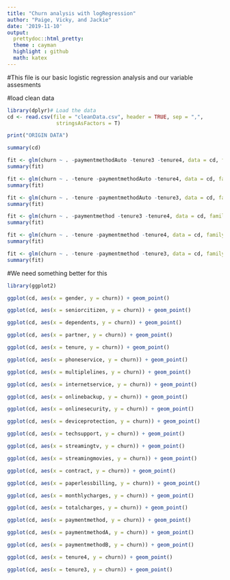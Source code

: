 ```yaml
---
title: "Churn analysis with logRegression"
author: "Paige, Vicky, and Jackie"
date: '2019-11-10'
output: 
  prettydoc::html_pretty:
  theme : cayman
  highlight : github
  math: katex
---
```


#This file is our basic logistic regression analysis and our variable assesments


#load clean data
```r
library(dplyr)# Load the data
cd <- read.csv(file = "cleanData.csv", header = TRUE, sep = ",", 
                stringsAsFactors = T)

print("ORIGIN DATA")

summary(cd)
```

```r
fit <- glm(churn ~ . -paymentmethodAuto -tenure3 -tenure4, data = cd, family = "binomial")
summary(fit)
```

```r
fit <- glm(churn ~ . -tenure -paymentmethodAuto -tenure4, data = cd, family = "binomial")
summary(fit)
```

```r
fit <- glm(churn ~ . -tenure -paymentmethodAuto -tenure3, data = cd, family = "binomial")
summary(fit)
```

```r
fit <- glm(churn ~ . -paymentmethod -tenure3 -tenure4, data = cd, family = "binomial")
summary(fit)
```

```r
fit <- glm(churn ~ . -tenure -paymentmethod -tenure4, data = cd, family = "binomial")
summary(fit)
```

```r
fit <- glm(churn ~ . -tenure -paymentmethod -tenure3, data = cd, family = "binomial")
summary(fit)
```


#We need something better for this
```r
library(ggplot2)

ggplot(cd, aes(x = gender, y = churn)) + geom_point()

ggplot(cd, aes(x = seniorcitizen, y = churn)) + geom_point()

ggplot(cd, aes(x = dependents, y = churn)) + geom_point()

ggplot(cd, aes(x = partner, y = churn)) + geom_point()

ggplot(cd, aes(x = tenure, y = churn)) + geom_point()

ggplot(cd, aes(x = phoneservice, y = churn)) + geom_point()

ggplot(cd, aes(x = multiplelines, y = churn)) + geom_point()

ggplot(cd, aes(x = internetservice, y = churn)) + geom_point()

ggplot(cd, aes(x = onlinebackup, y = churn)) + geom_point()

ggplot(cd, aes(x = onlinesecurity, y = churn)) + geom_point()

ggplot(cd, aes(x = deviceprotection, y = churn)) + geom_point()

ggplot(cd, aes(x = techsupport, y = churn)) + geom_point()

ggplot(cd, aes(x = streamingtv, y = churn)) + geom_point()

ggplot(cd, aes(x = streamingmovies, y = churn)) + geom_point()

ggplot(cd, aes(x = contract, y = churn)) + geom_point()

ggplot(cd, aes(x = paperlessbilling, y = churn)) + geom_point()

ggplot(cd, aes(x = monthlycharges, y = churn)) + geom_point()

ggplot(cd, aes(x = totalcharges, y = churn)) + geom_point()

ggplot(cd, aes(x = paymentmethod, y = churn)) + geom_point()

ggplot(cd, aes(x = paymentmethodA, y = churn)) + geom_point()

ggplot(cd, aes(x = paymentmethodB, y = churn)) + geom_point()

ggplot(cd, aes(x = tenure4, y = churn)) + geom_point()

ggplot(cd, aes(x = tenure3, y = churn)) + geom_point()

```

